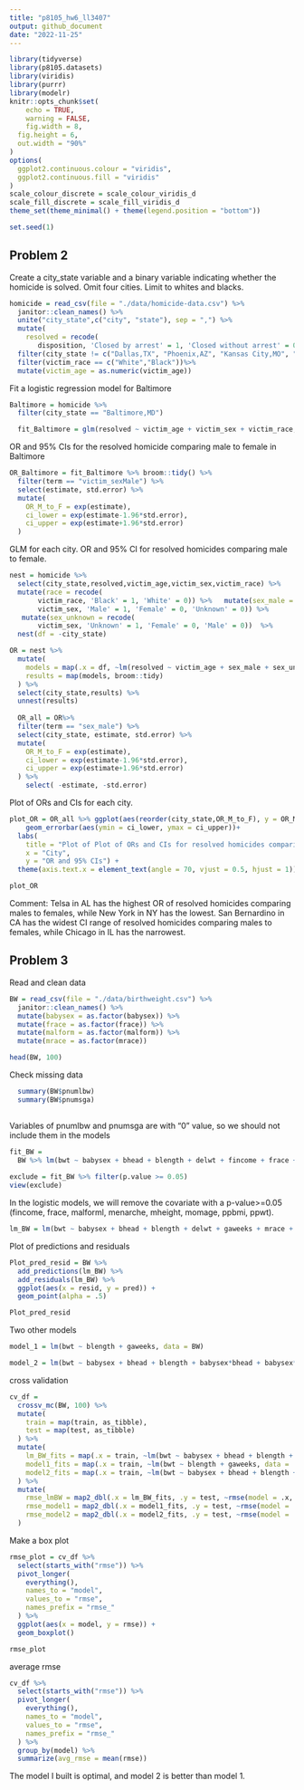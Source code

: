 ```yaml
---
title: "p8105_hw6_ll3407"
output: github_document
date: "2022-11-25"
---
```


```r
library(tidyverse)
library(p8105.datasets)
library(viridis)
library(purrr)
library(modelr)
knitr::opts_chunk$set(
	echo = TRUE,
	warning = FALSE,
	fig.width = 8, 
  fig.height = 6,
  out.width = "90%"
)
options(
  ggplot2.continuous.colour = "viridis",
  ggplot2.continuous.fill = "viridis"
)
scale_colour_discrete = scale_colour_viridis_d
scale_fill_discrete = scale_fill_viridis_d
theme_set(theme_minimal() + theme(legend.position = "bottom"))

set.seed(1)
```

## Problem 2
Create a city_state variable and a binary variable indicating whether the homicide is solved. 
Omit four cities.
Limit to whites and blacks.
```r
homicide = read_csv(file = "./data/homicide-data.csv") %>%
  janitor::clean_names() %>% 
  unite("city_state",c("city", "state"), sep = ",") %>% 
  mutate(
    resolved = recode(
       disposition, 'Closed by arrest' = 1, 'Closed without arrest' = 0, 'Open/No arrest' = 0)) %>% 
  filter(city_state != c("Dallas,TX", "Phoenix,AZ", "Kansas City,MO", "Tulsa,AL")) %>% 
  filter(victim_race == c("White","Black"))%>% 
  mutate(victim_age = as.numeric(victim_age))

```

Fit a logistic regression model for Baltimore
```r
Baltimore = homicide %>% 
  filter(city_state == "Baltimore,MD") 

  fit_Baltimore = glm(resolved ~ victim_age + victim_sex + victim_race, data = Baltimore)

```

OR and 95% CIs for the resolved homicide comparing male to female in Baltimore
```r
OR_Baltimore = fit_Baltimore %>% broom::tidy() %>%
  filter(term == "victim_sexMale") %>% 
  select(estimate, std.error) %>% 
  mutate(
    OR_M_to_F = exp(estimate),
    ci_lower = exp(estimate-1.96*std.error), 
    ci_upper = exp(estimate+1.96*std.error)
  )
```

GLM for each city.
OR and 95% CI for resolved homicides comparing male to female.
```r
nest = homicide %>% 
  select(city_state,resolved,victim_age,victim_sex,victim_race) %>% 
  mutate(race = recode(
       victim_race, 'Black' = 1, 'White' = 0)) %>%   mutate(sex_male = recode(
       victim_sex, 'Male' = 1, 'Female' = 0, 'Unknown' = 0)) %>% 
   mutate(sex_unknown = recode(
       victim_sex, 'Unknown' = 1, 'Female' = 0, 'Male' = 0))  %>% 
  nest(df = -city_state) 

OR = nest %>% 
  mutate(
    models = map(.x = df, ~lm(resolved ~ victim_age + sex_male + sex_unknown + race , data = .x )),
    results = map(models, broom::tidy)
  ) %>% 
  select(city_state,results) %>% 
  unnest(results) 
  
  OR_all = OR%>%
  filter(term == "sex_male") %>% 
  select(city_state, estimate, std.error) %>% 
  mutate(
    OR_M_to_F = exp(estimate),
    ci_lower = exp(estimate-1.96*std.error), 
    ci_upper = exp(estimate+1.96*std.error)
  ) %>% 
    select( -estimate, -std.error) 
```

Plot of ORs and CIs for each city.
```r
plot_OR = OR_all %>% ggplot(aes(reorder(city_state,OR_M_to_F), y = OR_M_to_F)) + geom_point() + 
    geom_errorbar(aes(ymin = ci_lower, ymax = ci_upper))+ 
  labs(
    title = "Plot of Plot of ORs and CIs for resolved homicides comparing male to female in each city",
    x = "City",
    y = "OR and 95% CIs") +
  theme(axis.text.x = element_text(angle = 70, vjust = 0.5, hjust = 1))

plot_OR


```
Comment: Telsa in AL has the highest OR of resolved homicides comparing males to females, while New York in NY has the lowest. San Bernardino in CA has the widest CI range of resolved homicides comparing males to females, while Chicago in IL has the narrowest.

## Problem 3
Read and clean data
```r
BW = read_csv(file = "./data/birthweight.csv") %>%
  janitor::clean_names() %>% 
  mutate(babysex = as.factor(babysex)) %>% 
  mutate(frace = as.factor(frace)) %>% 
  mutate(malform = as.factor(malform)) %>% 
  mutate(mrace = as.factor(mrace)) 

head(BW, 100)
```

Check missing data

```r
  summary(BW$pnumlbw)
  summary(BW$pnumsga)
  
```

Variables of pnumlbw and pnumsga are with "0" value, so we should not include them in the models 
```r
fit_BW = 
  BW %>% lm(bwt ~ babysex + bhead + blength + delwt + fincome + frace + gaweeks + malform + menarche + mheight + momage + mrace + parity + ppbmi + ppwt + smoken + wtgain, data = .) %>% broom::tidy()  
  
exclude = fit_BW %>% filter(p.value >= 0.05)
view(exclude)

```

In the logistic models, we will remove the covariate with a p-value>=0.05 (fincome, frace, malforml, menarche, mheight, momage, ppbmi, ppwt).

```r
lm_BW = lm(bwt ~ babysex + bhead + blength + delwt + gaweeks + mrace + parity + smoken + wtgain, data = BW)
```

Plot of predictions and residuals
```r
Plot_pred_resid = BW %>% 
  add_predictions(lm_BW) %>% 
  add_residuals(lm_BW) %>% 
  ggplot(aes(x = resid, y = pred)) + 
  geom_point(alpha = .5)

Plot_pred_resid
```


Two other models
```r
model_1 = lm(bwt ~ blength + gaweeks, data = BW) 

model_2 = lm(bwt ~ babysex + bhead + blength + babysex*bhead + babysex*blength + bhead*blength + babysex*bhead*blength, data = BW)
```

cross validation
```r
cv_df = 
  crossv_mc(BW, 100) %>% 
  mutate(
    train = map(train, as_tibble),
    test = map(test, as_tibble)
  ) %>% 
  mutate(
    lm_BW_fits = map(.x = train, ~lm(bwt ~ babysex + bhead + blength + delwt + gaweeks + mrace + parity + smoken + wtgain, data = .x)),
    model1_fits = map(.x = train, ~lm(bwt ~ blength + gaweeks, data = .x)),
    model2_fits = map(.x = train, ~lm(bwt ~ babysex + bhead + blength + babysex*bhead + babysex*blength + bhead*blength + babysex*bhead*blength, data = .x))
  ) %>% 
  mutate(
    rmse_lmBW = map2_dbl(.x = lm_BW_fits, .y = test, ~rmse(model = .x, data = .y)),
    rmse_model1 = map2_dbl(.x = model1_fits, .y = test, ~rmse(model = .x, data = .y)),
    rmse_model2 = map2_dbl(.x = model2_fits, .y = test, ~rmse(model = .x, data = .y))
  )

```

Make a box plot
```r
rmse_plot = cv_df %>% 
  select(starts_with("rmse")) %>% 
  pivot_longer(
    everything(),
    names_to = "model",
    values_to = "rmse",
    names_prefix = "rmse_"
  ) %>% 
  ggplot(aes(x = model, y = rmse)) +
  geom_boxplot()

rmse_plot
```

average rmse
```r
cv_df %>% 
  select(starts_with("rmse")) %>% 
  pivot_longer(
    everything(),
    names_to = "model",
    values_to = "rmse",
    names_prefix = "rmse_"
  ) %>% 
  group_by(model) %>% 
  summarize(avg_rmse = mean(rmse))
```

The model I built is optimal, and model 2 is better than model 1.
